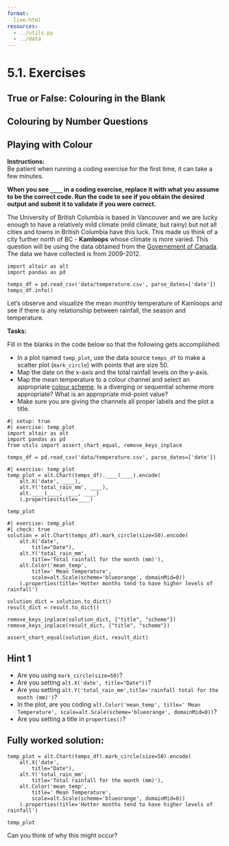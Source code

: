 ```yaml
---
format:
  live-html
resources:
  - ../utils.py
  - ../data
---
```


<script src='../../src/quiz.js'></script>  <!-- Only needed once per page -->

# 5.1. Exercises

## True or False: Colouring in the Blank

<div id='mcq1'></div> 
<script>
    generateQuiz(
        'mcq1',
        'True or False',
        'Some colour palettes and schemes may introduce a bias towards certain insights.',
        {
        'True': '',
        'False': 'It’s important to be careful since using a palette potentially can cause a slight bias towards seeing groupings where there are none.'
        },
        'True',
    );
</script>

<div id='mcq2'></div> 
<script>
    generateQuiz(
        'mcq2',
        'True or False',
        'When using colour to communicate changes in quantitative data, it’s better to use a scale with many different colours and hues.',
        {
        'True': 'It’s often better to use a palette with few colours designed specifically to distinguish a scale or a single colour with different saturations.',
        'False': ''
        },
        'False',
    );
</script>

## Colouring by Number Questions

<div id='mcq3'></div> 
<script>
    generateQuiz(
        'mcq3',
        'Question 1',
        'If you are plotting data for a particular variable where there is no difference in importance between the high and low values, which colour should be assigned to the highest variable given the colours below?',
        {
        '🔮- Indigo': 'Cool! This is the darkest colour and thus has the largest contrast with the background which gets assigned to the highest values.',
        '🧢 - Blue': 'We need to assign the colour with the most contrast to the highest values. Is this the darkest colour?',
        '♻️- Green': 'We need to assign the colour with the most contrast to the highest values. Is this the darkest colour?',
        '☀️- Yellow': 'We need to assign the colour with the most contrast to the highest values. Is this the darkest colour?'
        },
        '🔮- Indigo',
    );
</script>

<div id='mcq4'></div> 
<script>
    generateQuiz(
        'mcq4',
        'Question 2',
        'Which colour scheme is most appropriate for quantitative data that has a natural midpoint?',
        {
        'Sequential': 'Not quite. There is a better answer.',
        'Categorical': 'This is for categorical data! We asked for quantitative data!',
        'Diverging': 'Passing with flying colours!',
        'Rainbow': 'There is no pot of gold at the end of this rainbow.'
        },
        'Diverging',
    );
</script>

## Playing with Colour

**Instructions:**    
Be patient when running a coding exercise for the first time, it can take a few minutes. 

**When you see `____` in a coding exercise, replace it with what you assume to be the correct code. Run the code to see if you obtain the desired output
and submit it to validate if you were correct.**


The University of British Columbia is based in Vancouver and we are lucky enough to have a relatively mild climate (mild climate, but rainy) but not all cities and towns in British Columbia have this luck. This made us think of a city further north of BC - **Kamloops** whose climate is more varied. This question will be using the data obtained from the [Governement of Canada](https://climate.weather.gc.ca/). The data we have collected is from 2009-2012.

```pyodide
import altair as alt
import pandas as pd

temps_df = pd.read_csv('data/temperature.csv', parse_dates=['date'])
temps_df.info()
```

Let's observe and visualize the mean monthly temperature of Kamloops and see if there is any relationship between rainfall, the season and temperature. 

**Tasks:**

Fill in the blanks in the code below so that the following gets accomplished:


- In a plot named `temp_plot`, use the data source `temps_df` to make a scatter plot (`mark_circle`) with points that are size 50.
- Map the date on the x-axis and the total rainfall levels on the y-axis. 
- Map the mean temperature to a colour channel and select an appropriate [colour scheme](https://vega.github.io/vega/docs/schemes/). Is a diverging or sequential scheme more appropriate? What is an appropriate mid-point value?
- Make sure you are giving the channels all proper labels and the plot a title.

```pyodide
#| setup: true
#| exercise: temp_plot
import altair as alt
import pandas as pd
from utils import assert_chart_equal, remove_keys_inplace

temps_df = pd.read_csv('data/temperature.csv', parse_dates=['date'])
```

```pyodide
#| exercise: temp_plot
temp_plot = alt.Chart(temps_df).____(____).encode(
    alt.X('date', ____),
    alt.Y('total_rain_mm', ____),
    alt.____(____, ____, ____)
    ).properties(title=____)

temp_plot
```

```pyodide
#| exercise: temp_plot
#| check: true
solution = alt.Chart(temps_df).mark_circle(size=50).encode(
    alt.X('date', 
        title="Date"),
    alt.Y('total_rain_mm',
        title='Total rainfall for the month (mm)'),
    alt.Color('mean_temp',
        title=' Mean Temperature',
        scale=alt.Scale(scheme='blueorange', domainMid=0))
    ).properties(title='Hotter months tend to have higher levels of rainfall')

solution_dict = solution.to_dict()
result_dict = result.to_dict()

remove_keys_inplace(solution_dict, {"title", "scheme"})
remove_keys_inplace(result_dict, {"title", "scheme"})

assert_chart_equal(solution_dict, result_dict)
```

:::: { .hint exercise="temp_plot"}
::: { .callout-note collapse="false"}

## Hint 1

- Are you using `mark_circle(size=50)`?
- Are you setting `alt.X('date', title="Date"))`?
- Are you setting `alt.Y('total_rain_mm',title='rainfall total for the month (mm)')`?
- In the  plot, are you coding `alt.Color('mean_temp', title=' Mean Temperature', scale=alt.Scale(scheme='blueorange', domainMid=0))`?
- Are you setting a title in `properties()`?


:::
::::

:::: { .solution exercise="temp_plot" }
::: { .callout-tip collapse="false"}

## Fully worked solution:

```pyodide
temp_plot = alt.Chart(temps_df).mark_circle(size=50).encode(
    alt.X('date', 
        title="Date"),
    alt.Y('total_rain_mm',
        title='Total rainfall for the month (mm)'),
    alt.Color('mean_temp',
        title=' Mean Temperature',
        scale=alt.Scale(scheme='blueorange', domainMid=0))
    ).properties(title='Hotter months tend to have higher levels of rainfall')

temp_plot
```

:::
::::

<div id='mcq5'></div> 
<script>
    generateQuiz(
        'mcq5',
        'Question',
        'Now that we can use colour to distinguish between hotter and colder months, do colder months tend to have higher or lower levels of rainfall?',
        {
        'Lower': '',
        'Higher': 'Maybe take a look at your graph?'
        },
        'Lower',
    );
</script>

Can you think of why this might occur?